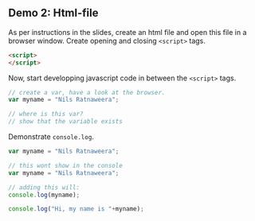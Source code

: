 
## Demo 2: Html-file

As per instructions in the slides, create an html file and open this file in a browser window. Create opening and closing  `<script>` tags.

```html
<script>
</script>
```

Now, start developping javascript code in between the `<script>` tags.

```js
// create a var, have a look at the browser.
var myname = "Nils Ratnaweera";

// where is this var?
// show that the variable exists
```

Demonstrate `console.log`.


```js
var myname = "Nils Ratnaweera";

// this wont show in the console
var myname = "Nils Ratnaweera";
```


```js
// adding this will:
console.log(myname);

console.log("Hi, my name is "+myname);
```


